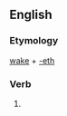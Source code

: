 ==English==

===Etymology===
[[wake]] + [[-eth]]

===Verb===
{{infl|en|verb form}}

# {{archaic third-person singular of|wake}}